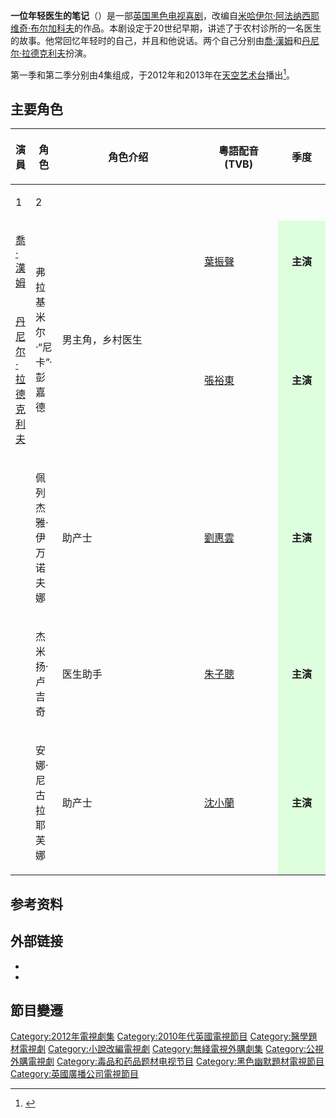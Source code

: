 {{noteTA
|t=zh-hans:一位年轻医生的笔记;zh-hk:小醫生札記;zh-tw:菜鳥醫生日記;
|1=zh-hans:一位年轻医生的笔记;zh-hk:小醫生札記;zh-tw:菜鳥醫生日記;
|2=zh-tw:喬·漢姆;zh-cn:乔·哈姆;zh-hk:尊·咸姆;
|3=zh-cn:丹尼尔·雷德克里夫;zh-tw:丹尼爾·雷德克里夫;zh-hk:丹尼爾·域卡夫;zh-mo:丹尼爾·域卡夫;
}}

{{Expand English|A Young Doctor's Notebook (TV series)|tpercent=10}}
'''一位年轻医生的笔记'''（{{lang-en|A Young Doctor's Notebook}}）是一部[[英国|英国]][[黑色幽默|黑色电视喜剧]]，改编自[[米哈伊尔·阿法纳西耶维奇·布尔加科夫|米哈伊尔·阿法纳西耶维奇·布尔加科夫]]的作品。本剧设定于20世纪早期，讲述了于农村诊所的一名医生的故事。他常回忆年轻时的自己，并且和他说话。两个自己分别由[[喬·漢姆|喬·漢姆]]和[[丹尼尔·拉德克利夫|丹尼尔·拉德克利夫]]扮演。

第一季和第二季分别由4集组成，于2012年和2013年在[[天空艺术台|天空艺术台]]播出<ref>{{cite news|url=http://downriversundaytimes.com/2013/09/22/celebrity-extra-217|title=Celebrity Extra|last=Elavsky|first=Cindy|publisher=[[King_Features|King Features]]|date=22 September 2013|accessdate=2014-03-22|archive-date=2015-06-21|archive-url=https://web.archive.org/web/20150621021536/http://downriversundaytimes.com/2013/09/22/celebrity-extra-217/|dead-url=no}}</ref>。

==主要角色==
{| class="wikitable sortable" style="width:50%;" 
|-
! rowspan="2"| 演員
! rowspan="2"| 角色
! rowspan="2" |角色介绍
! rowspan="2"| 粵語配音<br>(TVB)
! colspan="2" class="unsortable"| 季度
! rowspan="2"| 演出<br>集數
|-
! style="width:6%;" | 1
! style="width:6%;" | 2
|-
| [[喬·漢姆|喬·漢姆]]
| rowspan="2"| 弗拉基米尔·“尼卡”·彭嘉德
| rowspan="2" |男主角，乡村医生
| [[葉振聲|葉振聲]]
| colspan="2" style="background:#dfd; text-align:center;"| '''主演'''
| 8
|-
| [[丹尼尔·拉德克利夫|丹尼尔·拉德克利夫]]
| [[張裕東|張裕東]]
| colspan="2" style="background:#dfd; text-align:center;"| '''主演'''
| 8
|-
| {{link-en|羅茜·卡瓦列羅|Rosie Cavaliero}}
| 佩列杰雅·伊万诺夫娜
|助产士
| [[劉惠雲|劉惠雲]]
| colspan="2" style="background:#dfd; text-align:center;"| '''主演'''
| 8
|-
| {{link-en|亞當·高德利|Adam Godley}}
| 杰米扬·卢吉奇
|医生助手
| [[朱子聰|朱子聰]]
| colspan="2" style="background:#dfd; text-align:center;"| '''主演'''
| 8
|-
| {{link-en|维琪·佩珀丁|Vicki Pepperdine}}
| 安娜·尼古拉耶芙娜
|助产士
| [[沈小蘭|沈小蘭]]
| colspan="2" style="background:#dfd; text-align:center;"| '''主演'''
| 8
|}

==参考资料==
<references/>
==外部链接==
* {{Official website|http://skyarts.sky.com/playhouse-presents/a-young-doctors-notebook}}
* {{IMDb title|2164430|A Young Doctor's Notebook}}

== 節目變遷 ==
{{電視節目的變遷
|電視台={{HKG}}[[電視廣播有限公司|無綫電視]][[明珠台|明珠台]]
|播放檔次=星期一至四 22:35/22:40-23:05
|節目名稱=-{小醫生札記}-（第二季）<br />（2014.06.16 - 2014.06.19）
|上一節目=-{[[豪斯医生|醫神八載情]]}-<br />星期一<br /><small>（22:35/22:40-23:05）</small><br />（2014.06.09）
<hr>-{[[未来青年_(2013年电视剧)|異能行者]]}-<br/>星期二<br/><small>（22:35/22:40-23:05）</small><br />（2014.01.21 - 2014.06.10）
<hr>-{[[芝加哥烈焰|芝加哥烈火群英]]}-（第一季）<br/>星期三<br/><small>（22:35/22:40-23:05）</small><br />（2014.01.15 - 2014.06.11）
<hr>-{[[灵书妙探|賈神探]]}-（第五季）<br/>星期四<br/><small>（22:35/22:40-23:05）</small><br />（2014.02.27 - 2014.06.12）
|下一節目=-{[[神探夏洛克|新福爾摩斯]]}-（第三季）<br />星期一<br /><small>（21:30-23:30）</small><br />（2014.06.23 - 2014.07.07）
<hr>-{[[未来青年_(2013年电视剧)|異能行者]]}-<br/>星期二<br/><small>（22:35/22:40-23:05）</small><br />（2014.06.24 - 2014.07.01）
<hr>-{[[芝加哥烈焰|芝加哥烈火群英]]}-（第一季）<br/>星期三<br/><small>（22:35/22:40-23:05）</small><br />（2014.06.25 - 2014.07.09）
<hr>-{[[灵书妙探|賈神探]]}-（第五季）<br/>星期四<br/><small>（22:35/22:40-23:05）</small><br />（2014.06.26 - 2014.08.14）
}}

{{電視節目的變遷
|電視台={{TWN}}[[公視主頻|公視主頻]]
|播放檔次=星期一至四 23:00-24:00
|節目名稱=-{菜鳥醫生日記}-<br />（2015.03.25 - 2015.03.26）
|上一節目=-{[[疑犯追踪|疑犯追蹤三]]}-
|下一節目= -{[[出色的選TAXI|了不起的選TAXI]]}-<br />（2015年4月1日 - 2015年4月30日）
}}
[[Category:2012年電視劇集|Category:2012年電視劇集]]
[[Category:2010年代英國電視節目|Category:2010年代英國電視節目]]
[[Category:醫學題材電視劇|Category:醫學題材電視劇]]
[[Category:小說改編電視劇|Category:小說改編電視劇]]
[[Category:無綫電視外購劇集|Category:無綫電視外購劇集]]
[[Category:公視外購電視劇|Category:公視外購電視劇]]
[[Category:毒品和药品题材电视节目|Category:毒品和药品题材电视节目]]
[[Category:黑色幽默題材電視節目|Category:黑色幽默題材電視節目]]
[[Category:英國廣播公司電視節目|Category:英國廣播公司電視節目]]